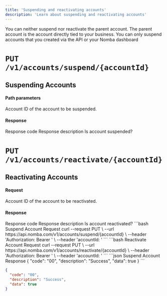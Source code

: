 ```yaml
---
title: 'Suspending and reactivating accounts'
description: 'Learn about suspending and reactivating accounts'
---
```


<CardGroup cols={2}>
  <Card
    title="Suspend an account"
    icon="ban"
    href="/nomba-api-reference/accounts/suspend-an-account"
  >
  </Card>
  <Card
    title="Reactivate an account"
    icon="wave-pulse"
    href="/nomba-api-reference/accounts/reactivate-an-account"
  >
  </Card>
</CardGroup>

<Note>
You can neither suspend nor reactivate the parent account. The parent account is the account directly tied to your business. You can only suspend accounts that you created via the API or your Nomba dashboard
</Note>

# `PUT /v1/accounts/suspend/{accountId}`

## Suspending Accounts

#### Path parameters

<ParamField path="accountId" type="string">
  Account ID of the account to be suspended.
</ParamField>

#### Response

<ResponseField name="code" type="string" required>
  Response code
</ResponseField>

<ResponseField name="description" type="string" required>
  Response description
</ResponseField>

<ResponseField name="data" type="boolean" required>
  Is account suspended?
</ResponseField>

# `PUT /v1/accounts/reactivate/{accountId}`

## Reactivating Accounts

#### Request

<ParamField path="accountId" type="string">
  Account ID of the account to be reactivated.
</ParamField>

#### Response

<ResponseField name="code" type="string" required>
  Response code
</ResponseField>

<ResponseField name="description" type="string" required>
  Response description
</ResponseField>

<ResponseField name="data" type="boolean">
  Is account reactivated?
</ResponseField>

<RequestExample>
```bash Suspend Account Request
curl --request PUT \
  --url https://api.nomba.com/v1/accounts/suspend/{accountId} \
  --header 'Authorization: Bearer <token>' \
  --header 'accountId: <accountid>'
```
```bash Reactivate Account Request
curl --request PUT \
  --url https://api.nomba.com/v1/accounts/reactivate/{accountId} \
  --header 'Authorization: Bearer <token>' \
  --header 'accountId: <accountid>'
```
</RequestExample>

<ResponseExample>
```json Suspend Account Response
{
  "code": "00",
  "description": "Success",
  "data": true
}
```

```json Reactivate Account Response
{
  "code": "00",
  "description": "Success",
  "data": true
}
```
</ResponseExample>